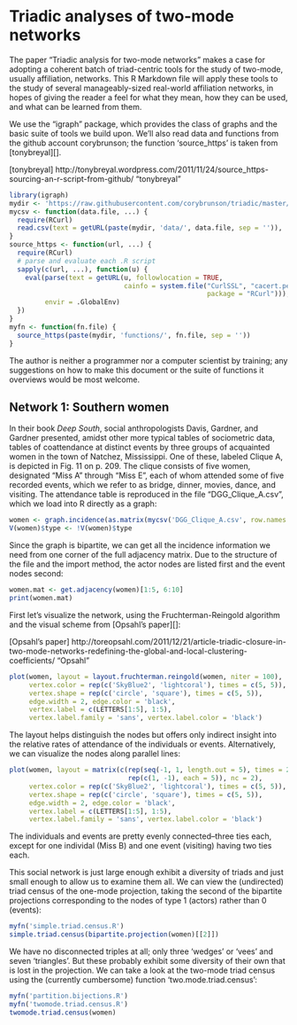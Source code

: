 Triadic analyses of two-mode networks
=====================================

The paper "Triadic analysis for two-mode networks" makes a case for adopting a coherent batch of triad-centric tools for the study of two-mode, usually affiliation, networks. This R Markdown file will apply these tools to the study of several manageably-sized real-world affiliation networks, in hopes of giving the reader a feel for what they mean, how they can be used, and what can be learned from them.

We use the "igraph" package, which provides the class of graphs and the basic suite of tools we build upon. We'll also read data and functions from the github account corybrunson; the function 'source_https' is taken from [tonybreyal][].

[tonybreyal] http://tonybreyal.wordpress.com/2011/11/24/source_https-sourcing-an-r-script-from-github/ "tonybreyal"

```r
library(igraph)
mydir <- 'https://raw.githubusercontent.com/corybrunson/triadic/master/'
mycsv <- function(data.file, ...) {
  require(RCurl)
  read.csv(text = getURL(paste(mydir, 'data/', data.file, sep = '')), ...)
}
source_https <- function(url, ...) {
  require(RCurl)
  # parse and evaluate each .R script
  sapply(c(url, ...), function(u) {
    eval(parse(text = getURL(u, followlocation = TRUE,
                             cainfo = system.file("CurlSSL", "cacert.pem",
                                                  package = "RCurl"))),
         envir = .GlobalEnv)
  })
}
myfn <- function(fn.file) {
  source_https(paste(mydir, 'functions/', fn.file, sep = ''))
}
```

The author is neither a programmer nor a computer scientist by training; any suggestions on how to make this document or the suite of functions it overviews would be most welcome.

## Network 1: Southern women

In their book *Deep South*, social anthropologists Davis, Gardner, and Gardner presented, amidst other more typical tables of sociometric data, tables of coattendance at distinct events by three groups of acquainted women in the town of Natchez, Mississippi. One of these, labeled Clique A, is depicted in Fig. 11 on p. 209. The clique consists of five women, designated "Miss A" through "Miss E", each of whom attended some of five recorded events, which we refer to as bridge, dinner, movies, dance, and visiting. The attendance table is reproduced in the file "DGG\_Clique\_A.csv", which we load into R directly as a graph:

```r
women <- graph.incidence(as.matrix(mycsv('DGG_Clique_A.csv', row.names = 1)))
V(women)$type <- !V(women)$type
```

Since the graph is bipartite, we can get all the incidence information we need from one corner of the full adjacency matrix. Due to the structure of the file and the import method, the actor nodes are listed first and the event nodes second:

```r
women.mat <- get.adjacency(women)[1:5, 6:10]
print(women.mat)
```

First let's visualize the network, using the Fruchterman-Reingold algorithm and the visual scheme from [Opsahl's paper][]:

[Opsahl's paper] http://toreopsahl.com/2011/12/21/article-triadic-closure-in-two-mode-networks-redefining-the-global-and-local-clustering-coefficients/ "Opsahl"

```r
plot(women, layout = layout.fruchterman.reingold(women, niter = 100),
     vertex.color = rep(c('SkyBlue2', 'lightcoral'), times = c(5, 5)),
     vertex.shape = rep(c('circle', 'square'), times = c(5, 5)),
     edge.width = 2, edge.color = 'black',
     vertex.label = c(LETTERS[1:5], 1:5),
     vertex.label.family = 'sans', vertex.label.color = 'black')
```

The layout helps distinguish the nodes but offers only indirect insight into the relative rates of attendance of the individuals or events. Alternatively, we can visualize the nodes along parallel lines:

```r
plot(women, layout = matrix(c(rep(seq(-1, 1, length.out = 5), times = 2),
                              rep(c(1, -1), each = 5)), nc = 2),
     vertex.color = rep(c('SkyBlue2', 'lightcoral'), times = c(5, 5)),
     vertex.shape = rep(c('circle', 'square'), times = c(5, 5)),
     edge.width = 2, edge.color = 'black',
     vertex.label = c(LETTERS[1:5], 1:5),
     vertex.label.family = 'sans', vertex.label.color = 'black')
```

The individuals and events are pretty evenly connected--three ties each, except for one individal (Miss B) and one event (visiting) having two ties each.

This social network is just large enough exhibit a diversity of triads and just small enough to allow us to examine them all. We can view the (undirected) triad census of the one-mode projection, taking the second of the bipartite projections corresponding to the nodes of type 1 (actors) rather than 0 (events):

```r
myfn('simple.triad.census.R')
simple.triad.census(bipartite.projection(women)[[2]])
```

We have no disconnected triples at all; only three 'wedges' or 'vees' and seven 'triangles'. But these probably exhibit some diversity of their own that is lost in the projection. We can take a look at the two-mode triad census using the (currently cumbersome) function 'two.mode.triad.census':

```r
myfn('partition.bijections.R')
myfn('twomode.triad.census.R')
twomode.triad.census(women)
```


